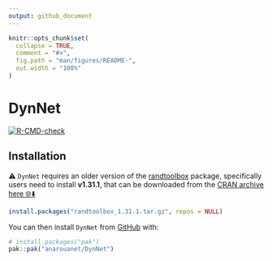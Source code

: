 ```yaml
---
output: github_document
---
```


<!-- README.md is generated from README.Rmd. Please edit that file -->

```r
knitr::opts_chunk$set(
  collapse = TRUE,
  comment = "#>",
  fig.path = "man/figures/README-",
  out.width = "100%"
)
```

# DynNet

<!-- badges: start -->
[![R-CMD-check](https://github.com/anarouanet/DynNet/actions/workflows/R-CMD-check.yaml/badge.svg)](https://github.com/anarouanet/DynNet/actions/workflows/R-CMD-check.yaml)
<!-- badges: end -->


## Installation


⚠️ `DynNet` requires an older version of the [randtoolbox](https://CRAN.R-project.org/package=randtoolbox) package, specifically users need to install **v1.31.1**, that can be downloaded from the [CRAN archive here 🌐⬇️](https://cran.r-project.org/src/contrib/Archive/randtoolbox/randtoolbox_1.31.1.tar.gz)

```r
install.packages("randtoolbox_1.31.1.tar.gz", repos = NULL)
```


You can then install `DynNet` from [GitHub](https://github.com/) with:

```r
# install.packages("pak")
pak::pak("anarouanet/DynNet")
```



